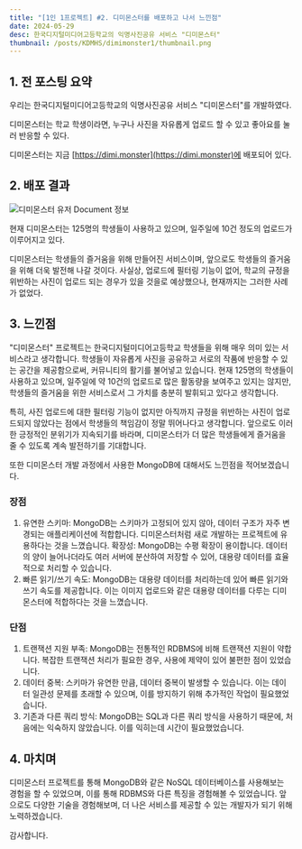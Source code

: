 ```yaml
---
title: "[1인 1프로젝트] #2. 디미몬스터를 배포하고 나서 느낀점"
date: 2024-05-29
desc: 한국디지털미디어고등학교의 익명사진공유 서비스 "디미몬스터"
thumbnail: /posts/KDMHS/dimimonster1/thumbnail.png
---
```


## 1. 전 포스팅 요약

우리는 한국디지털미디어고등학교의 익명사진공유 서비스 "디미몬스터"를 개발하였다.

디미몬스터는 학교 학생이라면, 누구나 사진을 자유롭게 업로드 할 수 있고 좋아요를 눌러 반응할 수 있다.

디미몬스터는 지금 [https://dimi.monster](https://dimi.monster)에 배포되어 있다.

## 2. 배포 결과

![디미몬스터 유저 Document 정보](/posts/KDMHS/dimimonster2/1.png)

현재 디미몬스터는 125명의 학생들이 사용하고 있으며, 일주일에 10건 정도의 업로드가 이루어지고 있다.

디미몬스터는 학생들의 즐거움을 위해 만들어진 서비스이며, 앞으로도 학생들의 즐거움을 위해 더욱 발전해 나갈 것이다.
사실상, 업로드에 필터링 기능이 없어, 학교의 규정을 위반하는 사진이 업로드 되는 경우가 있을 것을로 예상했으나, 현재까지는 그러한 사례가 없었다.

## 3. 느낀점

"디미몬스터" 프로젝트는 한국디지털미디어고등학교 학생들을 위해 매우 의미 있는 서비스라고 생각합니다.
학생들이 자유롭게 사진을 공유하고 서로의 작품에 반응할 수 있는 공간을 제공함으로써, 커뮤니티의 활기를 불어넣고 있습니다.
현재 125명의 학생들이 사용하고 있으며, 일주일에 약 10건의 업로드로 많은 활동량을 보여주고 있지는 않지만, 학생들의 즐거움을 위한 서비스로서 그 가치를 충분히 발휘되고 있다고 생각합니다.

특히, 사진 업로드에 대한 필터링 기능이 없지만 아직까지 규정을 위반하는 사진이 업로드되지 않았다는 점에서 학생들의 책임감이 정말 뛰어나다고 생각합니다.
앞으로도 이러한 긍정적인 분위기가 지속되기를 바라며, 디미몬스터가 더 많은 학생들에게 즐거움을 줄 수 있도록 계속 발전하기를 기대합니다.

또한 디미몬스터 개발 과정에서 사용한 MongoDB에 대해서도 느낀점을 적어보겠습니다.

### 장점

1. 유연한 스키마: MongoDB는 스키마가 고정되어 있지 않아, 데이터 구조가 자주 변경되는 애플리케이션에 적합합니다. 디미몬스터처럼 새로 개발하는 프로젝트에 유용하다는 것을 느꼈습니다.
   확장성: MongoDB는 수평 확장이 용이합니다. 데이터의 양이 늘어나더라도 여러 서버에 분산하여 저장할 수 있어, 대용량 데이터를 효율적으로 처리할 수 있습니다.
2. 빠른 읽기/쓰기 속도: MongoDB는 대용량 데이터를 처리하는데 있어 빠른 읽기와 쓰기 속도를 제공합니다. 이는 이미지 업로드와 같은 대용량 데이터를 다루는 디미몬스터에 적합하다는 것을 느꼈습니다.

### 단점

1. 트랜잭션 지원 부족: MongoDB는 전통적인 RDBMS에 비해 트랜잭션 지원이 약합니다. 복잡한 트랜잭션 처리가 필요한 경우, 사용에 제약이 있어 불편한 점이 있었습니다.
2. 데이터 중복: 스키마가 유연한 만큼, 데이터 중복이 발생할 수 있습니다. 이는 데이터 일관성 문제를 초래할 수 있으며, 이를 방지하기 위해 추가적인 작업이 필요했었습니다.
3. 기존과 다른 쿼리 방식: MongoDB는 SQL과 다른 쿼리 방식을 사용하기 때문에, 처음에는 익숙하지 않았습니다. 이를 익히는데 시간이 필요했었습니다.

## 4. 마치며

디미몬스터 프로젝트를 통해 MongoDB와 같은 NoSQL 데이터베이스를 사용해보는 경험을 할 수 있었으며, 이를 통해 RDBMS와 다른 특징을 경험해볼 수 있었습니다.
앞으로도 다양한 기술을 경험해보며, 더 나은 서비스를 제공할 수 있는 개발자가 되기 위해 노력하겠습니다.

감사합니다.
